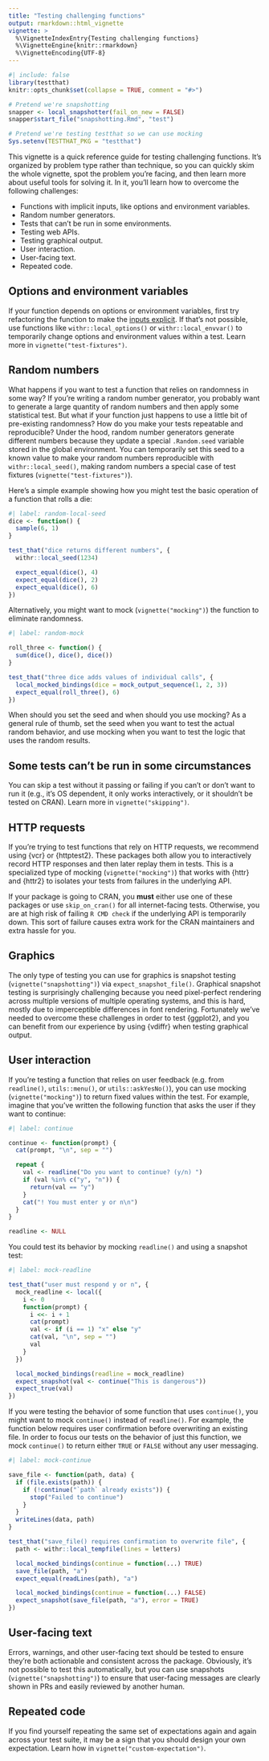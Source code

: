 ```yaml
---
title: "Testing challenging functions"
output: rmarkdown::html_vignette
vignette: >
  %\VignetteIndexEntry{Testing challenging functions}
  %\VignetteEngine{knitr::rmarkdown}
  %\VignetteEncoding{UTF-8}
---
```


```r
#| include: false
library(testthat)
knitr::opts_chunk$set(collapse = TRUE, comment = "#>")

# Pretend we're snapshotting
snapper <- local_snapshotter(fail_on_new = FALSE)
snapper$start_file("snapshotting.Rmd", "test")

# Pretend we're testing testthat so we can use mocking
Sys.setenv(TESTTHAT_PKG = "testthat")
```

This vignette is a quick reference guide for testing challenging functions. It's organized by problem type rather than technique, so you can quickly skim the whole vignette, spot the problem you're facing, and then learn more about useful tools for solving it. In it, you'll learn how to overcome the following challenges:

* Functions with implicit inputs, like options and environment variables.
* Random number generators.
* Tests that can't be run in some environments.
* Testing web APIs.
* Testing graphical output.
* User interaction.
* User-facing text.
* Repeated code.

## Options and environment variables

If your function depends on options or environment variables, first try refactoring the function to make the [inputs explicit](https://design.tidyverse.org/inputs-explicit.html). If that's not possible, use functions like `withr::local_options()` or `withr::local_envvar()` to temporarily change options and environment values within a test. Learn more in `vignette("test-fixtures")`.

<!-- FIXME: Consider adding a brief example showing the difference between implicit and explicit approaches - this would make the recommendation more concrete -->

## Random numbers

What happens if you want to test a function that relies on randomness in some way? If you're writing a random number generator, you probably want to generate a large quantity of random numbers and then apply some statistical test. But what if your function just happens to use a little bit of pre-existing randomness? How do you make your tests repeatable and reproducible? Under the hood, random number generators generate different numbers because they update a special `.Random.seed` variable stored in the global environment. You can temporarily set this seed to a known value to make your random numbers reproducible with `withr::local_seed()`, making random numbers a special case of test fixtures (`vignette("test-fixtures")`).

Here's a simple example showing how you might test the basic operation of a function that rolls a die:

```r
#| label: random-local-seed
dice <- function() {
  sample(6, 1)
}

test_that("dice returns different numbers", {
  withr::local_seed(1234)

  expect_equal(dice(), 4)
  expect_equal(dice(), 2)
  expect_equal(dice(), 6)
})
```

Alternatively, you might want to mock (`vignette("mocking")`) the function to eliminate randomness.

```r
#| label: random-mock

roll_three <- function() {
  sum(dice(), dice(), dice())
}

test_that("three dice adds values of individual calls", {
  local_mocked_bindings(dice = mock_output_sequence(1, 2, 3))
  expect_equal(roll_three(), 6)
})
```

When should you set the seed and when should you use mocking? As a general rule of thumb, set the seed when you want to test the actual random behavior, and use mocking when you want to test the logic that uses the random results.

## Some tests can't be run in some circumstances

You can skip a test without it passing or failing if you can't or don't want to run it (e.g., it's OS dependent, it only works interactively, or it shouldn't be tested on CRAN). Learn more in `vignette("skipping")`.

## HTTP requests

If you're trying to test functions that rely on HTTP requests, we recommend using {vcr} or {httptest2}. These packages both allow you to interactively record HTTP responses and then later replay them in tests. This is a specialized type of mocking (`vignette("mocking")`) that works with {httr} and {httr2} to isolates your tests from failures in the underlying API. 

If your package is going to CRAN, you **must** either use one of these packages or use `skip_on_cran()` for all internet-facing tests. Otherwise, you are at high risk of failing `R CMD check` if the underlying API is temporarily down. This sort of failure causes extra work for the CRAN maintainers and extra hassle for you.

## Graphics

The only type of testing you can use for graphics is snapshot testing (`vignette("snapshotting")`) via `expect_snapshot_file()`. Graphical snapshot testing is surprisingly challenging because you need pixel-perfect rendering across multiple versions of multiple operating systems, and this is hard, mostly due to imperceptible differences in font rendering. Fortunately we've needed to overcome these challenges in order to test {ggplot2}, and you can benefit from our experience by using {vdiffr} when testing graphical output.

## User interaction

If you're testing a function that relies on user feedback (e.g. from `readline()`, `utils::menu()`, or `utils::askYesNo()`), you can use mocking (`vignette("mocking")`) to return fixed values within the test. For example, imagine that you've written the following function that asks the user if they want to continue:

```r
#| label: continue

continue <- function(prompt) {
  cat(prompt, "\n", sep = "")

  repeat {
    val <- readline("Do you want to continue? (y/n) ")
    if (val %in% c("y", "n")) {
      return(val == "y")
    }
    cat("! You must enter y or n\n")
  }  
}

readline <- NULL
```

You could test its behavior by mocking `readline()` and using a snapshot test:

```r
#| label: mock-readline

test_that("user must respond y or n", {
  mock_readline <- local({
    i <- 0
    function(prompt) {
      i <<- i + 1
      cat(prompt)
      val <- if (i == 1) "x" else "y"
      cat(val, "\n", sep = "")
      val
    }
  })

  local_mocked_bindings(readline = mock_readline)
  expect_snapshot(val <- continue("This is dangerous"))
  expect_true(val)
})
```

If you were testing the behavior of some function that uses `continue()`, you might want to mock `continue()` instead of `readline()`. For example, the function below requires user confirmation before overwriting an existing file. In order to focus our tests on the behavior of just this function, we mock `continue()` to return either `TRUE` or `FALSE` without any user messaging.

```r
#| label: mock-continue

save_file <- function(path, data) {
  if (file.exists(path)) {
    if (!continue("`path` already exists")) {
      stop("Failed to continue")
    }
  }
  writeLines(data, path)
}

test_that("save_file() requires confirmation to overwrite file", {
  path <- withr::local_tempfile(lines = letters)

  local_mocked_bindings(continue = function(...) TRUE)
  save_file(path, "a")
  expect_equal(readLines(path), "a")

  local_mocked_bindings(continue = function(...) FALSE)
  expect_snapshot(save_file(path, "a"), error = TRUE)
})
```

## User-facing text

Errors, warnings, and other user-facing text should be tested to ensure they're both actionable and consistent across the package. Obviously, it's not possible to test this automatically, but you can use snapshots (`vignette("snapshotting")`) to ensure that user-facing messages are clearly shown in PRs and easily reviewed by another human.

## Repeated code

If you find yourself repeating the same set of expectations again and again across your test suite, it may be a sign that you should design your own expectation. Learn how in `vignette("custom-expectation")`.
